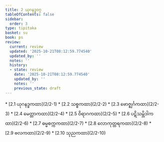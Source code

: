 ```yaml
---
title: 2 ယုဂနဒ္ဓဝဂ္ဂ
tableOfContents: false
sidebar:
  order: 3
type: tipitaka
basket: su
book: ps
review:
  current: review
  updated: '2025-10-21T08:12:59.774540'
  updated_by: ''
  notes: ''
  history:
  - state: review
    date: '2025-10-21T08:12:59.774540'
    updated_by: ''
    notes: ''
    previous_state: draft
---
```



<DynamicBreadcrumb />


<ReviewStatus review={frontmatter.review} showDetails={true} />

<HypothesisAnnotation frontmatter={frontmatter} />



<TableOfContents book="ps" section="2">
* [2.1 ယုဂနဒ္ဓကထာ](2/2-1)
* [2.2 သစ္စကထာ](2/2-2)
* [2.3 ဗောဇ္ဈင်္ဂကထာ](2/2-3)
* [2.4 မေတ္တာကထာ](2/2-4)
* [2.5 ဝိရာဂကထာ](2/2-5)
* [2.6 ပဋိသမ္ဘိဒါကထာ](2/2-6)
* [2.7 ဓမ္မစက္ကကထာ](2/2-7)
* [2.8 လောကုတ္တရကထာ](2/2-8)
* [2.9 ဗလကထာ](2/2-9)
* [2.10 သုညကထာ](2/2-10)
</TableOfContents>